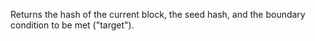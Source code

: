 
Returns the hash of the current block, the seed hash, and the boundary condition to be met ("target"). <CreditCost network="evm" method="eth_getWork" />
